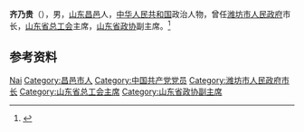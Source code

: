'''齐乃贵'''（{{bd|1947年|7月|}}），男，[[山东|山东]][[昌邑县|昌邑]]人，[[中华人民共和国|中华人民共和国]]政治人物，曾任[[潍坊市人民政府|潍坊市人民政府]]市长，[[山东省总工会|山东省总工会]]主席，[[山东省政协|山东省政协]]副主席。<ref>{{Cite book|title=中华人民共和国职官志|author=何虎生, 李耀东, 向常福主编|publisher=中国社会出版社|year=2003|isbn=9787800883934|location=北京|pages=}}</ref>

== 参考资料 ==
{{reflist}}

{{中国人物小作品}}

{{Authority control}}
{{DEFAULTSORT:Qi齐}}
[[Category:齊姓|Nai]]
[[Category:昌邑市人|Category:昌邑市人]]
[[Category:中国共产党党员|Category:中国共产党党员]]
[[Category:潍坊市人民政府市长|Category:潍坊市人民政府市长]]
[[Category:山东省总工会主席|Category:山东省总工会主席]]
[[Category:山东省政协副主席|Category:山东省政协副主席]]